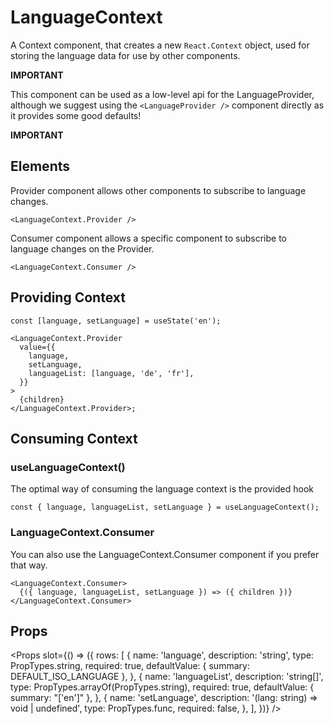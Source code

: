 

<Meta title="Components/LanguageContext" />

# LanguageContext

A Context component, that creates a new `React.Context` object, used for storing the language data for use by other components.

**IMPORTANT**

This component can be used as a low-level api for the LanguageProvider,
although we suggest using the `<LanguageProvider />` component directly as it
provides some good defaults!

**IMPORTANT**

## Elements

Provider component allows other components to subscribe to language changes.

```tsx
<LanguageContext.Provider />
```

Consumer component allows a specific component to subscribe to language changes on the Provider.

```tsx
<LanguageContext.Consumer />
```

## Providing Context

```tsx
const [language, setLanguage] = useState('en');

<LanguageContext.Provider
  value={{
    language,
    setLanguage,
    languageList: [language, 'de', 'fr'],
  }}
>
  {children}
</LanguageContext.Provider>;
```

## Consuming Context

### useLanguageContext()

The optimal way of consuming the language context is the provided hook

```tsx
const { language, languageList, setLanguage } = useLanguageContext();
```

### LanguageContext.Consumer

You can also use the LanguageContext.Consumer component if you prefer that way.

```tsx
<LanguageContext.Consumer>
  {({ language, languageList, setLanguage }) => ({ children })}
</LanguageContext.Consumer>
```

## Props

<Props
  slot={() => ({
    rows: [
      {
        name: 'language',
        description: 'string',
        type: PropTypes.string,
        required: true,
        defaultValue: { summary: DEFAULT_ISO_LANGUAGE },
      },
      {
        name: 'languageList',
        description: 'string[]',
        type: PropTypes.arrayOf(PropTypes.string),
        required: true,
        defaultValue: { summary: "['en']" },
      },
      {
        name: 'setLanguage',
        description: '(lang: string) => void | undefined',
        type: PropTypes.func,
        required: false,
      },
    ],
  })}
/>
